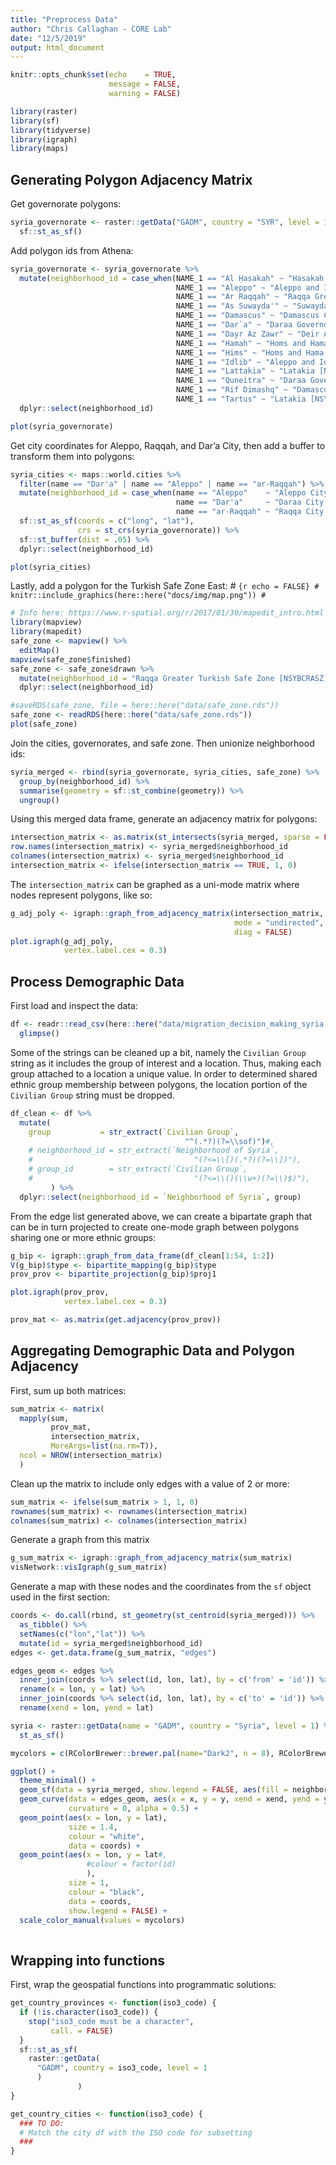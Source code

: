 ```yaml
---
title: "Preprocess Data"
author: "Chris Callaghan - CORE Lab"
date: "12/5/2019"
output: html_document
---
```


```r
knitr::opts_chunk$set(echo    = TRUE,
                      message = FALSE,
                      warning = FALSE)
```

```r
library(raster)
library(sf)
library(tidyverse)
library(igraph)
library(maps)
```

## Generating Polygon Adjacency Matrix

Get governorate polygons:

```r
syria_governorate <- raster::getData("GADM", country = "SYR", level = 1) %>%
  sf::st_as_sf()
```

Add polygon ids from Athena:

```r
syria_governorate <- syria_governorate %>%
  mutate(neighborhood_id = case_when(NAME_1 == "Al Ḥasakah" ~ "Hasakah [NSYBCHA] (Hasakah Governorate)",
                                     NAME_1 == "Aleppo" ~ "Aleppo and Idlib Province [NSYAI] (Halab and Idlib governorates minus Aleppo City and Ayn al Arab Halab governorate districts)",
                                     NAME_1 == "Ar Raqqah" ~ "Raqqa Greater [NSYBCRA] (Raqqa Governorate minus Raqqa district plus Aleppo Governorate district Ayn al Arab)",
                                     NAME_1 == "As Suwayda'" ~ "Suwayda [NSYSU] (Suwayda Governorate)",
                                     NAME_1 == "Damascus" ~ "Damascus City [NSYDDDMCIT] (Damascus Governorate)",
                                     NAME_1 == "Dar`a" ~ "Daraa Governorate (Daraa Governorate minus the population of Daraa City)",
                                     NAME_1 == "Dayr Az Zawr" ~ "Deir Az Zur [NSYBCDZ] (Deir Az Zur Governorate)",
                                     NAME_1 == "Hamah" ~ "Homs and Hama [NSYHH] (Homs and Hama Governorates)",
                                     NAME_1 == "Hims" ~ "Homs and Hama [NSYHH] (Homs and Hama Governorates)",
                                     NAME_1 == "Idlib" ~ "Aleppo and Idlib Province [NSYAI] (Halab and Idlib governorates minus Aleppo City and Ayn al Arab Halab governorate districts)",
                                     NAME_1 == "Lattakia" ~ "Latakia [NSYLT] (Latakia Governorate)",
                                     NAME_1 == "Quneitra" ~ "Daraa Governorate (Daraa Governorate minus the population of Daraa City)",
                                     NAME_1 == "Rif Dimashq" ~ "Damascus Governorate [NSYDD] (Rif Dimashq Governorate (minus the population of Damascus Governorate)",
                                     NAME_1 == "Tartus" ~ "Latakia [NSYLT] (Latakia Governorate)")) %>%
  dplyr::select(neighborhood_id) 
```
```r
plot(syria_governorate)
```


Get city coordinates for Aleppo, Raqqah, and Dar'a City, then add a buffer to transform them into polygons:

```r
syria_cities <- maps::world.cities %>%
  filter(name == "Dar'a" | name == "Aleppo" | name == "ar-Raqqah") %>%
  mutate(neighborhood_id = case_when(name == "Aleppo"    ~ "Aleppo City [NSYAICIT] (Mount Simeon / Jabal Sem’an District of Aleppo Governorate)",
                                     name == "Dar'a"     ~ "Daraa City [NSYDDDACIT] (Daraa District)",
                                     name == "ar-Raqqah" ~ "Raqqa City [NSYBCRACIT] (Raqqa district of Raqqa Governorate and city)")) %>%
  sf::st_as_sf(coords = c("long", "lat"),
               crs = st_crs(syria_governorate)) %>%
  sf::st_buffer(dist = .05) %>%
  dplyr::select(neighborhood_id)
```
```r
plot(syria_cities)
```

Lastly, add a polygon for the Turkish Safe Zone East:
# ```{r echo = FALSE}
# knitr::include_graphics(here::here("docs/img/map.png"))
# ```

```r
# Info here: https://www.r-spatial.org/r/2017/01/30/mapedit_intro.html
library(mapview)
library(mapedit)
safe_zone <- mapview() %>%
  editMap()
mapview(safe_zone$finished)
safe_zone <- safe_zone$drawn %>%
  mutate(neighborhood_id = "Raqqa Greater Turkish Safe Zone [NSYBCRASZ] (Turkish occupied northern Raqqa and Hasakah Governorates)") %>%
  dplyr::select(neighborhood_id)
```

```r
#saveRDS(safe_zone, file = here::here("data/safe_zone.rds"))
safe_zone <- readRDS(here::here("data/safe_zone.rds"))
plot(safe_zone)
```

Join the cities, governorates, and safe zone. Then unionize neighborhood ids:
```r
syria_merged <- rbind(syria_governorate, syria_cities, safe_zone) %>%
  group_by(neighborhood_id) %>%
  summarise(geometry = sf::st_combine(geometry)) %>%
  ungroup() 
```

Using this merged data frame, generate an adjacency matrix for polygons:
```r
intersection_matrix <- as.matrix(st_intersects(syria_merged, sparse = FALSE))
row.names(intersection_matrix) <- syria_merged$neighborhood_id
colnames(intersection_matrix) <- syria_merged$neighborhood_id
intersection_matrix <- ifelse(intersection_matrix == TRUE, 1, 0)
```

The `intersection_matrix` can be graphed as a uni-mode matrix where nodes represent polygons, like so:
```r
g_adj_poly <- igraph::graph_from_adjacency_matrix(intersection_matrix,
                                                  mode = "undirected",
                                                  diag = FALSE)
plot.igraph(g_adj_poly,
            vertex.label.cex = 0.3)
```


## Process Demographic Data

First load and inspect the data:
```r
df <- readr::read_csv(here::here("data/migration_decision_making_syria.csv")) %>%
  glimpse()
```

Some of the strings can be cleaned up a bit, namely the `Civilian Group` string as it includes the group of interest and a location. Thus, making each group attached to a location a unique value. In order to determined shared ethnic group membership between polygons, the location portion of the `Civilian Group` string must be dropped.
```r
df_clean <- df %>%
  mutate(
    group           = str_extract(`Civilian Group`,
                                       "^(.*?)(?=\\sof)")#,
    # neighborhood_id = str_extract(`Neighborhood of Syria`,
    #                                    "(?<=\\[)(.*?)(?=\\])"),
    # group_id        = str_extract(`Civilian Group`,
    #                                    "(?<=\\()(\\w+)(?=\\)$)"),
         ) %>%
  dplyr::select(neighborhood_id = `Neighborhood of Syria`, group)
```

From the edge list generated above, we can create a bipartate graph that can be in turn projected to create one-mode graph between polygons sharing one or more ethnic groups:

```r
g_bip <- igraph::graph_from_data_frame(df_clean[1:54, 1:2])
V(g_bip)$type <- bipartite_mapping(g_bip)$type 
prov_prov <- bipartite_projection(g_bip)$proj1
```

```r
plot.igraph(prov_prov,
            vertex.label.cex = 0.3)
```

```r
prov_mat <- as.matrix(get.adjacency(prov_prov))
```


## Aggregating Demographic Data and Polygon Adjacency

First, sum up both matrices:

```r
sum_matrix <- matrix(
  mapply(sum,
         prov_mat,
         intersection_matrix,
         MoreArgs=list(na.rm=T)),
  ncol = NROW(intersection_matrix)
  )
```

Clean up the matrix to include only edges with a value of 2 or more:

```r
sum_matrix <- ifelse(sum_matrix > 1, 1, 0)
rownames(sum_matrix) <- rownames(intersection_matrix)
colnames(sum_matrix) <- colnames(intersection_matrix)
```

Generate a graph from this matrix
```r
g_sum_matrix <- igraph::graph_from_adjacency_matrix(sum_matrix)
visNetwork::visIgraph(g_sum_matrix)
```

Generate a map with these nodes and the coordinates from the `sf` object used in the first section:
```r
coords <- do.call(rbind, st_geometry(st_centroid(syria_merged))) %>% 
  as_tibble() %>%
  setNames(c("lon","lat")) %>%
  mutate(id = syria_merged$neighborhood_id)
edges <- get.data.frame(g_sum_matrix, "edges")

edges_geom <- edges %>%
  inner_join(coords %>% select(id, lon, lat), by = c('from' = 'id')) %>%
  rename(x = lon, y = lat) %>%
  inner_join(coords %>% select(id, lon, lat), by = c('to' = 'id')) %>%
  rename(xend = lon, yend = lat)

syria <- raster::getData(name = "GADM", country = "Syria", level = 1) %>%
  st_as_sf()

mycolors = c(RColorBrewer::brewer.pal(name="Dark2", n = 8), RColorBrewer::brewer.pal(name="Paired", n = 6))

ggplot() +
  theme_minimal() +
  geom_sf(data = syria_merged, show.legend = FALSE, aes(fill = neighborhood_id)) +
  geom_curve(data = edges_geom, aes(x = x, y = y, xend = xend, yend = yend),
             curvature = 0, alpha = 0.5) +
  geom_point(aes(x = lon, y = lat),
             size = 1.4,
             colour = "white",
             data = coords) +
  geom_point(aes(x = lon, y = lat#,
                 #colour = factor(id)
                 ),
             size = 1,
             colour = "black",
             data = coords,
             show.legend = FALSE) +
  scale_color_manual(values = mycolors)
 
```


## Wrapping into functions

First, wrap the geospatial functions into programmatic solutions:

```r
get_country_provinces <- function(iso3_code) {
  if (!is.character(iso3_code)) {
    stop("iso3_code must be a character",
         call. = FALSE)
  }
  sf::st_as_sf(
    raster::getData(
      "GADM", country = iso3_code, level = 1
      )
               )
}

get_country_cities <- function(iso3_code) {
  ### TO DO:
  # Match the city df with the ISO code for subsetting
  ###
}
```






